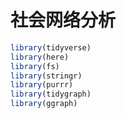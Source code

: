 # 社会网络分析 {#tidygraph}


```r
library(tidyverse)
library(here)
library(fs)
library(stringr)
library(purrr)
library(tidygraph)
library(ggraph)
```



